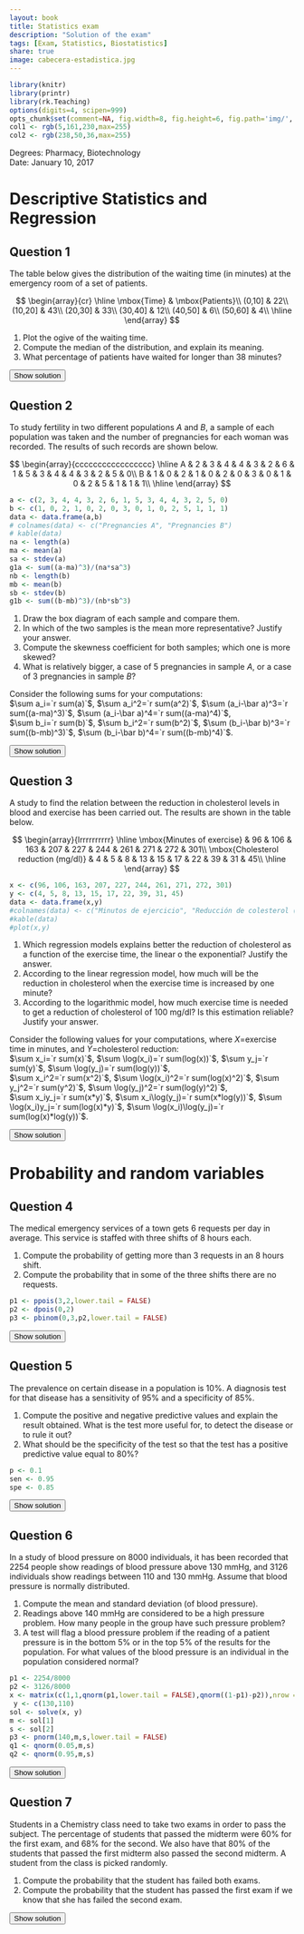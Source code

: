 ```yaml
---
layout: book
title: Statistics exam
description: "Solution of the exam"
tags: [Exam, Statistics, Biostatistics]
share: true
image: cabecera-estadistica.jpg
---
```


```r
library(knitr)
library(printr)
library(rk.Teaching)
options(digits=4, scipen=999)
opts_chunk$set(comment=NA, fig.width=8, fig.height=6, fig.path='img/', fig.align="center", dev="svg", digits=4, echo=FALSE, warning=FALSE, message=FALSE)
col1 <- rgb(5,161,230,max=255)
col2 <- rgb(238,50,36,max=255)
```

Degrees: Pharmacy, Biotechnology  
Date: January 10, 2017 

# Descriptive Statistics and Regression

## Question 1
The table below gives the distribution of the waiting time (in minutes) at the emergency room of a set of patients.

$$
\begin{array}{cr}
  \hline
  \mbox{Time} & \mbox{Patients}\\
  (0,10] & 22\\
  (10,20] & 43\\
  (20,30] & 33\\
  (30,40] & 12\\
  (40,50] & 6\\
  (50,60] & 4\\
  \hline
\end{array}
$$

1. Plot the ogive of the waiting time.
2. Compute the median of the distribution, and explain its meaning.
3. What percentage of patients have waited for longer than 38 minutes?

<div><button class="solution">Show solution</button></div>
<div id="solution" style="display: none">
1. 
```r
x <- c(0,10,20,30,40,50,60)
y <- c(0,22,65,98,110,116,120)
y <- y/120
plot(x, y, type="o", pch=16, col=col1, main="Cumulative distribution of waiting time at the emergency room", xlab="Time (in minutes)", ylab="Cumulative relative frequency", axes=FALSE, frame.plot=TRUE)
abline(h=seq(0,1,0.1), col="grey10", lty="dotted")
axis(1, at=x)
axis(2, at=seq(0,1,0.1), las=2)
```
2. $Me=18.89$ min. <br/>
3. 10% of patients have waited for longer than 38 minutes.
</div>


## Question 2
To study fertility in two different populations $A$ and $B$, a sample of each population was taken and the number of pregnancies for each woman was recorded.
The results of such records are shown below.

$$
\begin{array}{ccccccccccccccccc}
\hline
A & 2 & 3 & 4 & 4 & 3 & 2 & 6 & 1 & 5 & 3 & 4 & 4 & 3 & 2 & 5 & 0\\
B & 1 & 0 & 2 & 1 & 0 & 2 & 0 & 3 & 0 & 1 & 0 & 2 & 5 & 1 & 1 & 1\\
\hline
\end{array}
$$

```r
a <- c(2, 3, 4, 4, 3, 2, 6, 1, 5, 3, 4, 4, 3, 2, 5, 0)
b <- c(1, 0, 2, 1, 0, 2, 0, 3, 0, 1, 0, 2, 5, 1, 1, 1)
data <- data.frame(a,b)
# colnames(data) <- c("Pregnancies A", "Pregnancies B")
# kable(data)
na <- length(a)
ma <- mean(a)
sa <- stdev(a)
g1a <- sum((a-ma)^3)/(na*sa^3)
nb <- length(b)
mb <- mean(b)
sb <- stdev(b)
g1b <- sum((b-mb)^3)/(nb*sb^3)
```

1. Draw the box diagram of each sample and compare them.
2. In which of the two samples is the mean more representative? Justify your answer.
3. Compute the skewness coefficient for both samples; which one is more skewed?
4. What is relatively bigger, a case of 5 pregnancies in sample $A$, or a case of 3 pregnancies in sample $B$?

Consider the following sums for your computations:  
$\sum a_i=`r sum(a)`$, $\sum a_i^2=`r sum(a^2)`$, $\sum (a_i-\bar a)^3=`r sum((a-ma)^3)`$, $\sum (a_i-\bar a)^4=`r sum((a-ma)^4)`$,  
$\sum b_i=`r sum(b)`$, $\sum b_i^2=`r sum(b^2)`$, $\sum (b_i-\bar b)^3=`r sum((b-mb)^3)`$, $\sum (b_i-\bar b)^4=`r sum((b-mb)^4)`$.

<div><button class="solution">Show solution</button></div>
<div id="solution" style="display: none">
1. 
```r
pregnancies <- c(a,b)
population <- rep(c("A","B"),c(16,16))
boxplot(pregnancies~population, main="Boxplot of number of pregnancies by population", xlab="Number of pregnancies",col=rainbow(4,s=0.6), horizontal=TRUE)
```
2. $\bar a=`r ma`$ pregnancies, $s_a^2=`r variance(a)`$ pregnancies², $s_a=`r sa`$ pregnancies, $cv_a=`r cv(a)`$. <br/>
$\bar b=`r mb`$ pregnancies, $s_b^2=`r variance(b)`$ pregnancies², $s_b=`r sb`$ pregnancies, $cv_b=`r cv(b)`$. <br/>
As the coefficient of variation of $A$ is less than the coefficient of variation of $B$, the mean of population $A$ is more representative than the mean of population $B$. <br/>
3. $g_{1,a}=`r g1a`$ and $g_{1,b}=`r g1b`$, so the distribution of $B$ is more skewed than the distribution of $A$. <br/>
5. $z_a(5)=`r (5-ma)/sa`$ and $z_b(3)=`r (3-mb)/sb`$, so 3 pregnancies is relatively bigger in population $B$ than 5 pregnancies in population $A$.
</div>

## Question 3
A study to find the relation between the reduction in cholesterol levels in blood and exercise has been carried out. The results are shown in the table below.

$$
\begin{array}{lrrrrrrrrrr}
\hline
\mbox{Minutes of exercise} & 96 & 106 & 163 & 207 & 227 & 244 & 261 & 271 & 272 & 301\\
\mbox{Cholesterol reduction (mg/dl)} & 4 & 5 & 8 & 13 & 15 & 17 & 22 & 39 & 31 & 45\\
\hline
\end{array}
$$

```r
x <- c(96, 106, 163, 207, 227, 244, 261, 271, 272, 301)
y <- c(4, 5, 8, 13, 15, 17, 22, 39, 31, 45)
data <- data.frame(x,y)
#colnames(data) <- c("Minutos de ejercicio", "Reducción de colesterol (mg/dl)")
#kable(data)
#plot(x,y)
```

1. Which regression models explains better the reduction of cholesterol as a function of the exercise time, the linear o the exponential? Justify the answer.
2. According to the linear regression model, how much will be the reduction in cholesterol when the exercise time is increased by one minute?
3. According to the logarithmic model, how much exercise time is needed to get a reduction of cholesterol of 100 mg/dl? Is this estimation reliable? Justify your answer.

Consider the following values for your computations, where $X$=exercise time in minutes, and $Y$=cholesterol reduction:    
$\sum x_i=`r sum(x)`$, $\sum \log(x_i)=`r sum(log(x))`$, $\sum y_j=`r sum(y)`$, $\sum \log(y_j)=`r sum(log(y))`$,  
$\sum x_i^2=`r sum(x^2)`$, $\sum \log(x_i)^2=`r sum(log(x)^2)`$, $\sum y_j^2=`r sum(y^2)`$, $\sum \log(y_j)^2=`r sum(log(y)^2)`$,  
$\sum x_iy_j=`r sum(x*y)`$, $\sum x_i\log(y_j)=`r sum(x*log(y))`$, $\sum \log(x_i)y_j=`r sum(log(x)*y)`$, $\sum \log(x_i)\log(y_j)=`r sum(log(x)*log(y))`$.

<div><button class="solution">Show solution</button></div>
<div id="solution" style="display: none">
```r
m <- lm(y~x)
c <- coefficients(m)
z <- log(y)
m2 <- lm(z~x)
c2 <- coefficients(m2)
m3 <- lm(x~z)
c3 <- coefficients(m3)
```
1.Linear regression model of cholesterol reduction on exercise time: <br/>
$\bar x=`r mean(x)`$ min, $s_x^2=`r variance(x)`$ min². <br/>
$\bar y=`r mean(y)`$ mg/dl, $s_y^2=`r variance(y)`$ (mg/dl)². <br/>
$s_{xy}=`r covariance(x,y)`$ min⋅mg/dl. <br/>
$r^2 = `r summary(m)$r.squared`$. <br/>
Exponential regression model of cholesterol reduction on exercise time: <br/>
$\overline{\log(y)}=`r mean(z)`$ log(mg/dl), $s_{\log(y)}^2=`r variance(z)`$ log(mg/dl)². <br/>
$s_{x\log(y)}=`r covariance(x,z)`$ min⋅log(mg/dl). <br/>
$r^2 = `r summary(m2)$r.squared`$. <br/>
Therefore, the exponential regression model is better since its coefficient of determination is higher. <br/>
2. Regression line of cholesterol reduction on exercise time: $y=`r c[1]` + `r c[2]`x$. <br/>
The cholesterol reduction increases `r c[2]` mg/dl when the exercise time is increased by one minute. <br/>
3. Logarithmic regression model of exercise time on cholesterol reduction: 
$x=`r c3[1]` + `r c3[2]`\log(y)$. <br/>
$x(100)=`r c3[1]+c3[2]*log(100)`$ min.
Despite the coefficient of determination is pretty close to 1, the estimation is not reliable since 100 mg/dl is far away from the range of values in the sample. 
</div>

# Probability and random variables

## Question 4
The medical emergency services of a town gets 6 requests per day in average.
This service is staffed with three shifts of 8 hours each.

1. Compute the probability of getting more than 3 requests in an 8 hours shift.
2. Compute the probability that in some of the three shifts there are no requests.

```r
p1 <- ppois(3,2,lower.tail = FALSE)
p2 <- dpois(0,2)
p3 <- pbinom(0,3,p2,lower.tail = FALSE)

```

<div><button class="solution">Show solution</button></div>
<div id="solution" style="display: none">
1. Naming $X$ to the number of requests in an 8 hours shift, $X\sim P(2)$ and $P(X>3)=`r p1`$. <br/>
2. Naming $Y$ to the number of shifts with no requests, $Y\sim B(3,`r p2`)$ and $P(Y>0)=`r p3`$.
</div>


## Question 5
The prevalence on certain disease in a population is 10%.
A diagnosis test for that disease has a sensitivity of 95% and a specificity of 85%.

1. Compute the positive and negative predictive values and explain the result obtained. What is the test more useful for, to detect the disease or to rule it out?
2. What should be the specificity of the test so that the test has a positive predictive value equal to 80%?

```r
p <- 0.1
sen <- 0.95
spe <- 0.85
```

<div><button class="solution">Show solution</button></div>
<div id="solution" style="display: none">
1. $PPV=P(D|+)=`r (p*sen)/(p*sen+(1-p)*(1-spe))`$ and $NPV=P(\overline D|-)=`r ((1-p)*spe)/(p*(1-sen)+(1-p)*(spe))`$. <br/>
2. The specificity should be $97.37\%$.
</div>


## Question 6
In a study of blood pressure on 8000 individuals, it has been recorded that 2254 people show readings of blood pressure above 130 mmHg, and 3126 individuals show readings between 110 and 130 mmHg.
Assume that blood pressure is normally distributed.

1. Compute the mean and standard deviation (of blood pressure).  
2. Readings above 140 mmHg are considered to be a high pressure problem.
How many people in the group have such pressure problem?
3. A test will flag a blood pressure problem if the reading of a patient pressure is in the bottom 5% or in the top 5% of the results for the population.
For what values of the blood pressure is an individual in the population considered normal?

```r
p1 <- 2254/8000
p2 <- 3126/8000
x <- matrix(c(1,1,qnorm(p1,lower.tail = FALSE),qnorm((1-p1)-p2)),nrow = 2, byrow =FALSE) 
 y <- c(130,110)
sol <- solve(x, y)
m <- sol[1]
s <- sol[2]
p3 <- pnorm(140,m,s,lower.tail = FALSE)
q1 <- qnorm(0.05,m,s)
q2 <- qnorm(0.95,m,s)
```

<div><button class="solution">Show solution</button></div>
<div id="solution" style="display: none">
1. Naming $X$ to the blood pressure, $X\sim N(`r m`, `r s`)$. <br/>
2. $P(X>140)=`r p3`$ and there are $`r p3*8000`$ persons with high pressure. <br/>
3. The blood pressure is normal in the interval $(`r q1`, `r q2`)$.
</div>


## Question 7
Students in a Chemistry class need to take two exams in order to pass the subject.
The percentage of students that passed the midterm were 60% for the first exam, and 68% for the second.
We also have that 80% of the students that passed the first midterm also passed the second midterm.
A student from the class is picked randomly.

1. Compute the probability that the student has failed both exams.
2. Compute the probability that the student has passed the first exam if we know that she has failed the second exam.

<div><button class="solution">Show solution</button></div>
<div id="solution" style="display: none">
Naming $E_1$ tho the event of passing the first exam and $E_2$ to the event of passing the second exam: <br/>
1. $P(\overline E_1\cap \overline E_2)=0.2$. <br/>
2. $P(E_1|\overline E_2)=0.375$.
</div>
